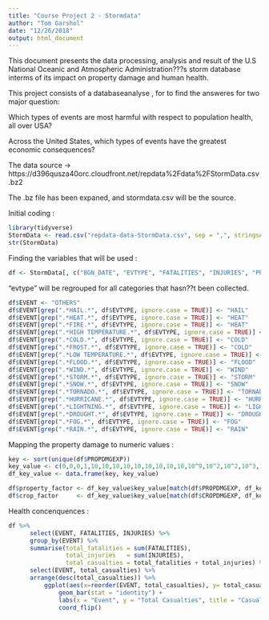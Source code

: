 ```yaml
---
title: "Course Project 2 - Stormdata"
author: "Tom Garshol"
date: "12/26/2018"
output: html_document
---
```


This document presents the data processing, analysis and result of the U.S National Oceanic and Atmospheric Administration???s storm database interms of its impact on property damage and human health.

This project consists of a databaseanalyse , for to find the answeres for two major question:

Which types of events are most harmful with respect to population health, all over USA?

Across the United States, which types of events have the greatest economic consequences?

The data source -> https://d396qusza40orc.cloudfront.net/repdata%2Fdata%2FStormData.csv.bz2

The .bz file has been expaned, and stormdata.csv will be the source.

Initial coding : 

```r
library(tidyverse)
StormData <- read.csv("repdata-data-StormData.csv", sep = ",", stringsAsFactors = F)
str(StormData) 
```

Finding the variables that will be used : 

```r
df <- StormData[, c("BGN_DATE", "EVTYPE", "FATALITIES", "INJURIES", "PROPDMG", "PROPDMGEXP", "CROPDMG", "CROPDMGEXP")]
```

"evtype" will be regrouped for all categories that hasn??t been collected.

```r
df$EVENT <- "OTHERS"
df$EVENT[grep(".*HAIL.*", df$EVTYPE, ignore.case = TRUE)] <- "HAIL"
df$EVENT[grep(".*HEAT.*", df$EVTYPE, ignore.case = TRUE)] <- "HEAT"
df$EVENT[grep(".*FIRE.*", df$EVTYPE, ignore.case = TRUE)] <- "HEAT"
df$EVENT[grep(".*HIGH TEMPERATURE.*", df$EVTYPE, ignore.case = TRUE)] <- "HEAT"
df$EVENT[grep(".*COLD.*", df$EVTYPE, ignore.case = TRUE)] <- "COLD"
df$EVENT[grep(".*FROST.*", df$EVTYPE, ignore.case = TRUE)] <- "COLD"
df$EVENT[grep(".*LOW TEMPERATURE.*", df$EVTYPE, ignore.case = TRUE)] <- "COLD"
df$EVENT[grep(".*FLOOD.*", df$EVTYPE, ignore.case = TRUE)] <- "FLOOD"
df$EVENT[grep(".*WIND.*", df$EVTYPE, ignore.case = TRUE)] <- "WIND"
df$EVENT[grep(".*STORM.*", df$EVTYPE, ignore.case = TRUE)] <- "STORM"
df$EVENT[grep(".*SNOW.*", df$EVTYPE, ignore.case = TRUE)] <- "SNOW"
df$EVENT[grep(".*TORNADO.*", df$EVTYPE, ignore.case = TRUE)] <- "TORNADO"
df$EVENT[grep(".*HURRICANE.*", df$EVTYPE, ignore.case = TRUE)] <- "HURRICANE"
df$EVENT[grep(".*LIGHTNING.*", df$EVTYPE, ignore.case = TRUE)] <- "LIGHTNING"
df$EVENT[grep(".*DROUGHT.*", df$EVTYPE, ignore.case = TRUE)] <- "DROUGHT"
df$EVENT[grep(".*FOG.*", df$EVTYPE, ignore.case = TRUE)] <- "FOG"
df$EVENT[grep(".*RAIN.*", df$EVTYPE, ignore.case = TRUE)] <- "RAIN"
```

Mapping the property damage to numeric values :

```r
key <- sort(unique(df$PROPDMGEXP))
key_value <- c(0,0,0,1,10,10,10,10,10,10,10,10,10,10^9,10^2,10^2,10^3,10^6,10^6)
df_key_value <- data.frame(key, key_value)

df$property_factor <- df_key_value$key_value[match(df$PROPDMGEXP, df_key_value$key)]
df$crop_factor     <- df_key_value$key_value[match(df$CROPDMGEXP, df_key_value$key)]
```

Health concenquences : 
```r
df %>% 
      select(EVENT, FATALITIES, INJURIES) %>% 
      group_by(EVENT) %>% 
      summarise(total_fatalities = sum(FATALITIES),
                total_injuries   = sum(INJURIES),
                total_casualties = total_fatalities + total_injuries) %>% 
      select(EVENT, total_casualties) %>% 
      arrange(desc(total_casualties)) %>% 
          ggplot(aes(x=reorder(EVENT, total_casualties), y= total_casualties)) + 
              geom_bar(stat = "identity") +
              labs(x = "Event", y = "Total Casualties", title = "Casualties & Injuries by Weather Event") +
              coord_flip()
```
